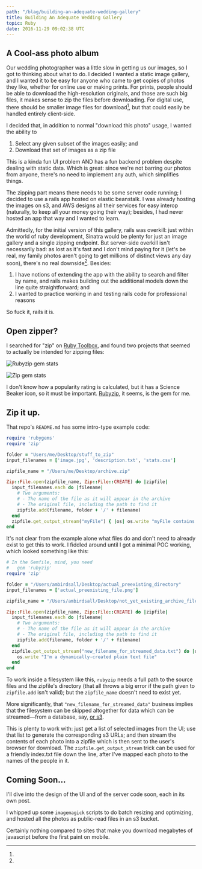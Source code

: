 ```yaml
---
path: "/blag/building-an-adequate-wedding-gallery"
title: Building An Adequate Wedding Gallery
topic: Ruby
date: 2016-11-29 09:02:38 UTC
---
```


## A Cool-ass photo album

Our wedding photographer was a little slow in getting us our images, so I got
to thinking about what to do. I decided I wanted a static image gallery, and I
wanted it to be easy for anyone who came to get copies of photos they like,
whether for online use or making prints. For prints, people should be able to
download the high-resolution originals, and those are such big files, it makes
sense to zip the files before downloading. For digital use, there should be
smaller image files for download[^1],
but that could easily be handled entirely client-side.

I decided that, in addition to normal "download this photo" usage, I wanted the
ability to

1. Select any given subset of the images easily; and
1. Download that set of images as a zip file

This is a kinda fun UI problem AND has a fun backend problem despite dealing
with static data. Which is great: since we're not barring our photos from
anyone, there's no need to implement any auth, which simplifies things.

The zipping part means there needs to be some server code running; I decided to use
a rails app hosted on elastic beanstalk. I was already hosting the images on
s3, and AWS designs all their services for easy interop (naturally, to keep all
your money going their way); besides, I had never hosted an app that way and I
wanted to learn.

Admittedly, for the initial version of this gallery, rails was overkill: just
within the world of ruby development, Sinatra would be plenty for just an image
gallery and a single zipping endpoint. But server-side overkill isn't
necessarily bad: as lost as it's fast and I don't mind paying for it (let's be
real, my family photos aren't going to get millions of distinct views any day
soon), there's no real downside[^2]. Besides:

1. I have notions of extending the app with the ability to search and filter by
   name, and rails makes building out the additional models down the line quite
   straightforward; and
1. I wanted to practice working in and testing rails code for professional reasons

So fuck it, rails it is.

## Open zipper?

I searched for "zip" on [Ruby
Toolbox](https://www.ruby-toolbox.com/search?q=zip), and found two projects
that seemed to actually be intended for zipping files:

![Rubyzip gem stats](../../rubyzip-gem-stats.png)

![Zip gem stats](../../zip-gem-stats.png)

I don't know how a popularity rating is calculated, but it has a Science Beaker
icon, so it must be important. [Rubyzip](https://github.com/rubyzip/rubyzip),
it seems, is the gem for me.

## Zip it up.

That repo's `README.md` has some intro-type example code:

```ruby
require 'rubygems'
require 'zip'

folder = "Users/me/Desktop/stuff_to_zip"
input_filenames = ['image.jpg', 'description.txt', 'stats.csv']

zipfile_name = "/Users/me/Desktop/archive.zip"

Zip::File.open(zipfile_name, Zip::File::CREATE) do |zipfile|
  input_filenames.each do |filename|
    # Two arguments:
    # - The name of the file as it will appear in the archive
    # - The original file, including the path to find it
    zipfile.add(filename, folder + '/' + filename)
  end
  zipfile.get_output_stream("myFile") { |os| os.write "myFile contains just this" }
end
```

It's not clear from the example alone what files do and don't need to already
exist to get this to work. I fiddled around until I got a minimal POC working,
which looked something like this:

```ruby
# In the Gemfile, mind, you need
#   gem 'rubyzip'
require 'zip'

folder = "/Users/ambirdsall/Desktop/actual_preexisting_directory"
input_filenames = ['actual_preexisting_file.png']

zipfile_name = "/Users/ambirdsall/Desktop/not_yet_existing_archive_file.zip"

Zip::File.open(zipfile_name, Zip::File::CREATE) do |zipfile|
  input_filenames.each do |filename|
    # Two arguments:
    # - The name of the file as it will appear in the archive
    # - The original file, including the path to find it
    zipfile.add(filename, folder + '/' + filename)
  end
  zipfile.get_output_stream("new_filename_for_streamed_data.txt") do |os|
    os.write "I'm a dynamically-created plain text file"
  end
end
```

To work inside a filesystem like this, `rubyzip` needs a full path to the
source files and the zipfile's directory (that all throws a big error if the
path given to `zipfile.add` isn't valid); but the `zipfile_name` doesn't need to
exist yet.

More significantly, that `"new_filename_for_streamed_data"` business implies
that the filesystem can be skipped altogether for data which can be
streamed—from a database, say, [or s3](https://github.com/ambirdsall/wedding_photos/blob/383ddcb249c657bfbf944533373d7d560cea11ab/app/actors/photo_fetcher.rb#L12-L16).

This is plenty to work with: just get a list of selected images from the UI;
use that list to generate the corresponding s3 URLs; and then stream the
contents of each photo into a zipfile which is then sent to the user's browser
for download. The `zipfile.get_output_stream` trick can be used for a friendly
index.txt file down the line, after I've mapped each photo to the names of the
people in it.

## Coming Soon...

I'll dive into the design of the UI and of the server code soon, each in its own post.

[^1]:

  I whipped up some `imagemagick` scripts to do batch resizing and
  optimizing, and hosted all the photos as public-read files in an s3 bucket.

[^2]:

  Certainly nothing compared to sites that make you download megabytes of
  javascript before the first paint on mobile.
